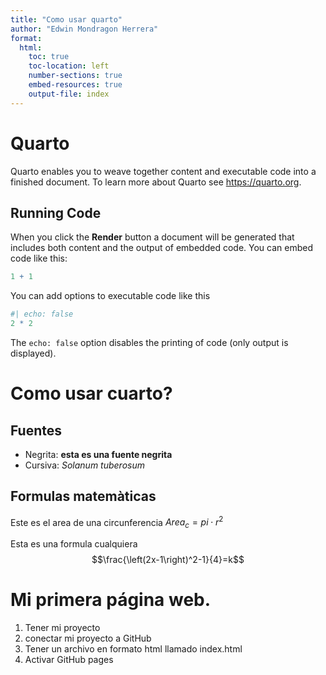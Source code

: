 ```yaml
---
title: "Como usar quarto"
author: "Edwin Mondragon Herrera"
format:
  html:
    toc: true
    toc-location: left
    number-sections: true
    embed-resources: true
    output-file: index 
---
```


# Quarto

Quarto enables you to weave together content and executable code into a finished document. To learn more about Quarto see <https://quarto.org>.

## Running Code

When you click the **Render** button a document will be generated that includes both content and the output of embedded code. You can embed code like this:

```r
1 + 1
```

You can add options to executable code like this

```r
#| echo: false
2 * 2
```

The `echo: false` option disables the printing of code (only output is displayed).

# Como usar cuarto?

## Fuentes

-   Negrita: **esta es una fuente negrita**
-   Cursiva: *Solanum tuberosum*

## Formulas matemàticas

Este es el area de una circunferencia $Area_{c}=pi\cdot r^2$

Esta es una formula cualquiera $$\frac{\left(2x-1\right)^2-1}{4}=k$$

# Mi primera página web.

1.  Tener mi proyecto
2.  conectar mi proyecto a GitHub
3.  Tener un archivo en formato html llamado index.html
4.  Activar GitHub pages
